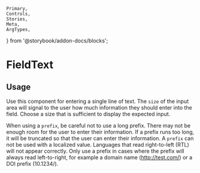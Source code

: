 	Primary,
	Controls,
	Stories,
	Meta,
	ArgTypes,
} from '@storybook/addon-docs/blocks';


<Meta of={FieldTextStories} />

# FieldText

## Usage

Use this component for entering a single line of text. The `size` of the input area will signal to the user how much information they should enter into the field. Choose a size that is sufficient to display the expected input.

When using a `prefix`, be careful not to use a long prefix. There may not be enough room for the user to enter their information. If a prefix runs too long, it will be truncated so that the user can enter their information. A `prefix` can not be used with a localized value. Languages that read right-to-left (RTL) will not appear correctly. Only use a prefix in cases where the prefix will always read left-to-right, for example a domain name (http://test.com/) or a DOI prefix (10.1234/).

<Primary />
<Controls />
<Stories />
